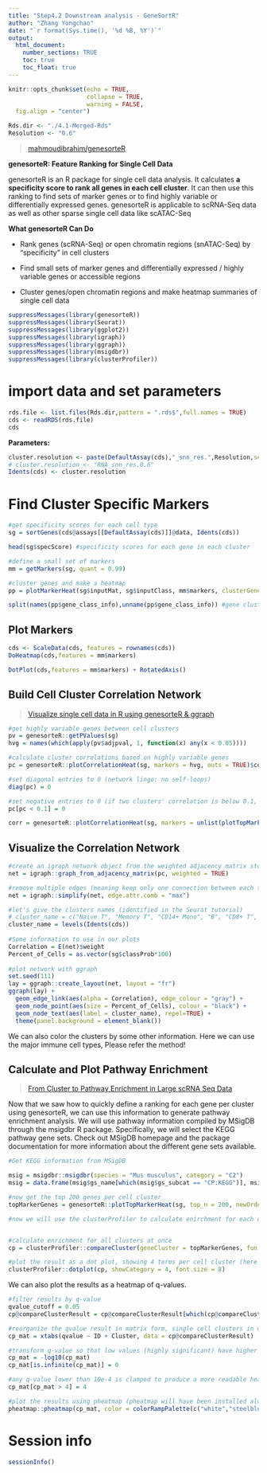 ```yaml
---
title: "Step4.2 Downstream analysis - GeneSortR"
author: "Zhang Yongchao"
date: "`r format(Sys.time(), '%d %B, %Y')`"
output: 
  html_document:
    number_sections: TRUE
    toc: true
    toc_float: true
---
```


```r
knitr::opts_chunk$set(echo = TRUE,
                      collapse = TRUE,
                      warning = FALSE,
  fig.align = "center")
```

```r
Rds.dir <- "./4.1-Merged-Rds"
Resolution <- "0.6"
```

> [mahmoudibrahim/genesorteR](https://github.com/mahmoudibrahim/genesorteR)

**genesorteR: Feature Ranking for Single Cell Data**

genesorteR is an R package for single cell data analysis. It calculates **a specificity score to rank all genes in each cell cluster**. It can then use this ranking to find sets of marker genes or to find highly variable or differentially expressed genes. genesorteR is applicable to scRNA-Seq data as well as other sparse single cell data like scATAC-Seq

**What genesorteR Can Do**

- Rank genes (scRNA-Seq) or open chromatin regions (snATAC-Seq) by "specificity" in cell clusters

- Find small sets of marker genes and differentially expressed / highly variable genes or accessible regions

- Cluster genes/open chromatin regions and make heatmap summaries of single cell data

```r
suppressMessages(library(genesorteR)) 
suppressMessages(library(Seurat))
suppressMessages(library(ggplot2))
suppressMessages(library(igraph))
suppressMessages(library(ggraph))
suppressMessages(library(msigdbr))
suppressMessages(library(clusterProfiler))
```


# import data and set parameters

```r
rds.file <- list.files(Rds.dir,pattern = ".rds$",full.names = TRUE)
cds <- readRDS(rds.file)
cds
```

**Parameters:**

```r
cluster.resolution <- paste(DefaultAssay(cds),"_snn_res.",Resolution,sep = "")
# cluster.resolution <- "RNA_snn_res.0.6"
Idents(cds) <- cluster.resolution
```

# Find Cluster Specific Markers

```r
#get specificity scores for each cell type
sg = sortGenes(cds@assays[[DefaultAssay(cds)]]@data, Idents(cds))

head(sg$specScore) #specificity scores for each gene in each cluster

#define a small set of markers
mm = getMarkers(sg, quant = 0.99)

#cluster genes and make a heatmap
pp = plotMarkerHeat(sg$inputMat, sg$inputClass, mm$markers, clusterGenes=TRUE, outs = TRUE)

split(names(pp$gene_class_info),unname(pp$gene_class_info)) #gene clusters
```

## Plot Markers

```r
cds <- ScaleData(cds, features = rownames(cds))
DoHeatmap(cds,features = mm$markers)
```

```r
DotPlot(cds,features = mm$markers) + RotatedAxis()
```

## Build Cell Cluster Correlation Network

>[Visualize single cell data in R using genesorteR & ggraph](https://github.com/mahmoudibrahim/genesorteR/wiki/Visualize-single-cell-data-in-R-using-genesorteR-&-ggraph)

```r
#get highly variable genes between cell clusters
pv = genesorteR::getPValues(sg)
hvg = names(which(apply(pv$adjpval, 1, function(x) any(x < 0.05))))

#calculate cluster correlations based on highly variable genes
pc = genesorteR::plotCorrelationHeat(sg, markers = hvg, outs = TRUE)$corr

#set diagonal entries to 0 (network lingo: no self-loops)
diag(pc) = 0

#set negative entries to 0 (if two clusters' correlation is below 0.1, they are not connected. You can experiment with different cutoffs.)
pc[pc < 0.1] = 0

corr = genesorteR::plotCorrelationHeat(sg, markers = unlist(plotTopMarkerHeat(sg, top_n = 100, plotheat = FALSE, outs = TRUE)), displayNumbers=FALSE, outs = TRUE)
```

## Visualize the Correlation Network

```r
#create an igraph network object from the weighted adjacency matrix stored in pc
net = igraph::graph_from_adjacency_matrix(pc, weighted = TRUE)

#remove multiple edges (meaning keep only one connection between each two cell clusters)
net = igraph::simplify(net, edge.attr.comb = "max")

#let's give the clusters names (identified in the Seurat tutorial)
# cluster_name = c("Naive T", "Memory T", "CD14+ Mono", "B", "CD8+ T", "FCGR3A+ Mono", "NK", "DC", "Platelet")
cluster_name = levels(Idents(cds))
  
#Some information to use in our plots
Correlation = E(net)$weight
Percent_of_Cells = as.vector(sg$classProb*100)
 
#plot network with ggraph
set.seed(111)
lay = ggraph::create_layout(net, layout = "fr")
ggraph(lay) + 
  geom_edge_link(aes(alpha = Correlation), edge_colour = "gray") + 
  geom_node_point(aes(size = Percent_of_Cells), colour = "black") + 
  geom_node_text(aes(label = cluster_name), repel=TRUE) +
  theme(panel.background = element_blank())
```

We can also color the clusters by some other information. Here we can use the major immune cell types, Please refer the method!

## Calculate and Plot Pathway Enrichment

>[From Cluster to Pathway Enrichment in Large scRNA Seq Data](https://github.com/mahmoudibrahim/genesorteR/wiki/From-Cluster-to-Pathway-Enrichment-in-Large-scRNA-Seq-Data)

Now that we saw how to quickly define a ranking for each gene per cluster using genesorteR, we can use this information to generate pathway enrichment analysis. We will use pathway information compiled by MSigDB through the msigdbr R package. Specifically, we will select the KEGG pathway gene sets. Check out MSigDB homepage and the package documentation for more information about the different gene sets available.

```r
#Get KEGG information from MSigDB

msig = msigdbr::msigdbr(species = "Mus musculus", category = "C2")
msig = data.frame(msig$gs_name[which(msig$gs_subcat == "CP:KEGG")], msig$gene_symbol[which(msig$gs_subcat == "CP:KEGG")])

#now get the top 200 genes per cell cluster
topMarkerGenes = genesorteR::plotTopMarkerHeat(sg, top_n = 200, newOrder = corr$pheat$tree_row$order, outs = TRUE, plotheat = FALSE)

#now we will use the clusterProfiler to calculate enirchment for each cell cluster


#calculate enrichment for all clusters at once
cp = clusterProfiler::compareCluster(geneCluster = topMarkerGenes, fun = "enricher", TERM2GENE = msig)

#plot the result as a dot plot, showing 4 terms per cell cluster (here the order of the clusters is the same as shown in the heatmaps above)
clusterProfiler::dotplot(cp, showCategory = 4, font.size = 8)
```
We can also plot the results as a heatmap of q-values.

```r
#filter results by q-value
qvalue_cutoff = 0.05
cp@compareClusterResult = cp@compareClusterResult[which(cp@compareClusterResult$qvalue < qvalue_cutoff),]

#reorganize the qvalue result in matrix form, single cell clusters in columns, pathways in rows
cp_mat = xtabs(qvalue ~ ID + Cluster, data = cp@compareClusterResult)

#transform q-value so that low values (highly significant) have higher numbers
cp_mat = -log10(cp_mat)
cp_mat[is.infinite(cp_mat)] = 0

#any q-value lower than 10e-4 is clamped to produce a more readable heatmap
cp_mat[cp_mat > 4] = 4

#plot the results using pheatmap (pheatmap will have been installed along with genesorteR)
pheatmap::pheatmap(cp_mat, color = colorRampPalette(c("white","steelblue"))(n=100), fontsize = 6.8)
```



# Session info

```r
sessionInfo()
```

